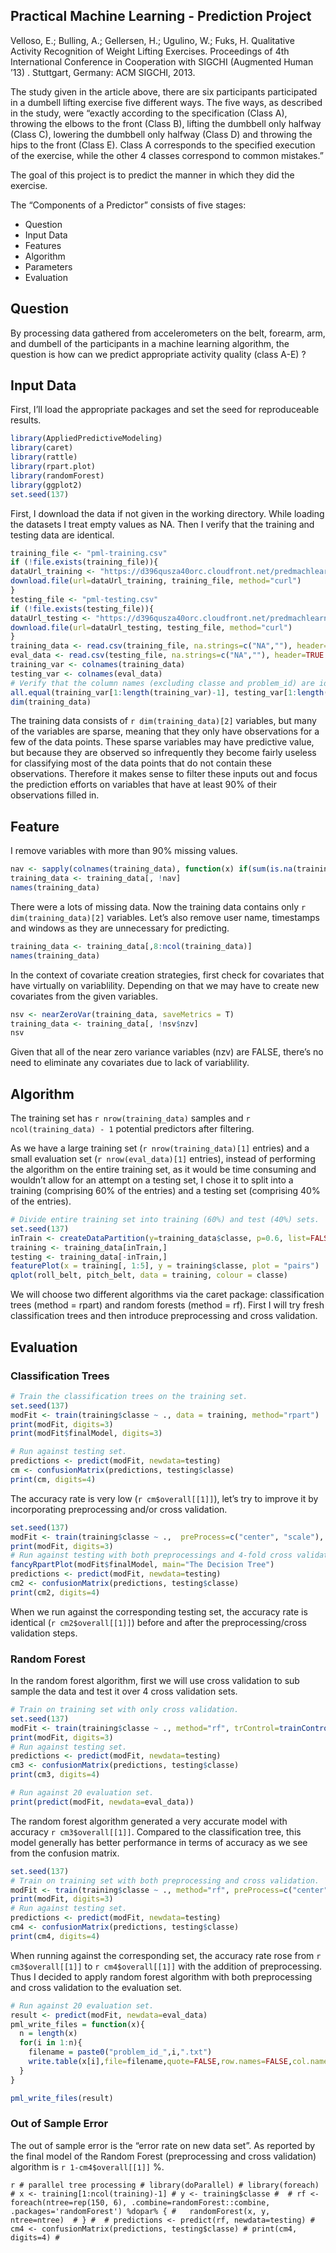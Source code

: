 ## Practical Machine Learning - Prediction Project

Velloso, E.; Bulling, A.; Gellersen, H.; Ugulino, W.; Fuks, H. Qualitative Activity Recognition of Weight Lifting Exercises. Proceedings of 4th International Conference in Cooperation with SIGCHI (Augmented Human '13) . Stuttgart, Germany: ACM SIGCHI, 2013.

The study given in the article above, there are six participants participated in a dumbell lifting exercise five different ways. The five ways, as described in the study, were “exactly according to the specification (Class A), throwing the elbows to the front (Class B), lifting the dumbbell only halfway (Class C), lowering the dumbbell only halfway (Class D) and throwing the hips to the front (Class E). Class A corresponds to the specified execution of the exercise, while the other 4 classes correspond to common mistakes.”

The goal of this project is to predict the manner in which they did the exercise.

The “Components of a Predictor” consists of five stages:

* Question
* Input Data
* Features
* Algorithm
* Parameters
* Evaluation

## Question

By processing data gathered from accelerometers on the belt, forearm, arm, and dumbell of the participants in a machine learning algorithm, the question is how can we predict appropriate activity quality (class A-E) ?

## Input Data
First, I'll load the appropriate packages and set the seed for reproduceable results.
```r
library(AppliedPredictiveModeling)
library(caret)
library(rattle)
library(rpart.plot)
library(randomForest)
library(ggplot2)
set.seed(137)

```

First, I download the data if not given in the working directory. While loading the datasets I treat empty values as NA. Then I verify that the training and testing data are identical.

```r
training_file <- "pml-training.csv"
if (!file.exists(training_file)){
dataUrl_training <- "https://d396qusza40orc.cloudfront.net/predmachlearn/pml-training.csv"
download.file(url=dataUrl_training, training_file, method="curl")
}
testing_file <- "pml-testing.csv"
if (!file.exists(testing_file)){
dataUrl_testing <- "https://d396qusza40orc.cloudfront.net/predmachlearn/pml-testing.csv"
download.file(url=dataUrl_testing, testing_file, method="curl")  
}
training_data <- read.csv(training_file, na.strings=c("NA",""), header=TRUE )
eval_data <- read.csv(testing_file, na.strings=c("NA",""), header=TRUE )
training_var <- colnames(training_data)
testing_var <- colnames(eval_data)
# Verify that the column names (excluding classe and problem_id) are identical in the training and # test set.
all.equal(training_var[1:length(training_var)-1], testing_var[1:length(testing_var)-1])
dim(training_data)
```

The training data consists of `r dim(training_data)[2]` variables, but many of the variables are sparse, meaning that they only have observations for a few of the data points. These sparse variables may have predictive value, but because they are observed so infrequently they become fairly useless for classifying most of the data points that do not contain these observations. Therefore it makes sense to filter these inputs out and focus the prediction efforts on variables that have at least 90% of their observations filled in.

## Feature
I remove variables with more than 90% missing values. 
```r
nav <- sapply(colnames(training_data), function(x) if(sum(is.na(training_data[, x])) > 0.9*nrow(training_data)){return(T)}else{return(F)})
training_data <- training_data[, !nav]
names(training_data)
```
There were a lots of missing data. Now the training data contains only `r dim(training_data)[2]` variables. Let's also remove user name, timestamps and windows as they are unnecessary for predicting.
```r
training_data <- training_data[,8:ncol(training_data)]
names(training_data)
```

In the context of covariate creation strategies, first check for covariates that have virtually on variablility. Depending on that we may have to create new covariates from the given variables.

```r
nsv <- nearZeroVar(training_data, saveMetrics = T)
training_data <- training_data[, !nsv$nzv]
nsv
```
Given that all of the near zero variance variables (nzv) are FALSE, there's no need to eliminate any covariates due to lack of variablility.

## Algorithm
The training set has `r nrow(training_data)` samples and `r ncol(training_data) - 1` potential predictors after filtering.

As we have a large training set (`r nrow(training_data)[1] ` entries) and a small evaluation set (`r nrow(eval_data)[1]` entries), instead of performing the algorithm on the entire training set, as it would be time consuming and wouldn't allow for an attempt on a testing set, I chose it to split into a training (comprising 60% of the entries) and a testing set (comprising 40% of the entries).


```r
# Divide entire training set into training (60%) and test (40%) sets.
set.seed(137)
inTrain <- createDataPartition(y=training_data$classe, p=0.6, list=FALSE)
training <- training_data[inTrain,]
testing <- training_data[-inTrain,]
featurePlot(x = training[, 1:5], y = training$classe, plot = "pairs")
qplot(roll_belt, pitch_belt, data = training, colour = classe)
```

We will choose two different algorithms via the caret package: classification trees (method = rpart) and random forests (method = rf). First I will try fresh classification trees and then introduce preprocessing and cross validation.

## Evaluation

### Classification Trees

```r
# Train the classification trees on the training set.
set.seed(137)
modFit <- train(training$classe ~ ., data = training, method="rpart")
print(modFit, digits=3)
print(modFit$finalModel, digits=3)

# Run against testing set.
predictions <- predict(modFit, newdata=testing)
cm <- confusionMatrix(predictions, testing$classe)
print(cm, digits=4)
```

The accuracy rate is very low (`r cm$overall[[1]]`), let's try to improve it by incorporating preprocessing and/or cross validation.


```r
set.seed(137)
modFit <- train(training$classe ~ .,  preProcess=c("center", "scale"), trControl=trainControl(method = "cv", number = 4), data = training, method="rpart")
print(modFit, digits=3)
# Run against testing with both preprocessings and 4-fold cross validations.
fancyRpartPlot(modFit$finalModel, main="The Decision Tree")
predictions <- predict(modFit, newdata=testing)
cm2 <- confusionMatrix(predictions, testing$classe)
print(cm2, digits=4)
```

When we run against the corresponding testing set, the accuracy rate is identical (`r cm2$overall[[1]]`) before and after 
the preprocessing/cross validation steps.

### Random Forest

In the random forest algorithm, first we will use cross validation to sub sample the data and test it over 4 cross validation sets.

```r
# Train on training set with only cross validation.
set.seed(137)
modFit <- train(training$classe ~ ., method="rf", trControl=trainControl(method = "cv", number = 4), data=training)
print(modFit, digits=3)
# Run against testing set.
predictions <- predict(modFit, newdata=testing)
cm3 <- confusionMatrix(predictions, testing$classe)
print(cm3, digits=4)

# Run against 20 evaluation set.
print(predict(modFit, newdata=eval_data))
```

The random forest algorithm generated a very accurate model with accuracy `r cm3$overall[[1]]`. Compared to the classification tree, this model generally has better performance in terms of accuracy as we see from the confusion matrix.

```r
set.seed(137)
# Train on training set with both preprocessing and cross validation.
modFit <- train(training$classe ~ ., method="rf", preProcess=c("center", "scale"), trControl=trainControl(method = "cv", number = 4), data=training)
print(modFit, digits=3)
# Run against testing set.
predictions <- predict(modFit, newdata=testing)
cm4 <- confusionMatrix(predictions, testing$classe)
print(cm4, digits=4)
```

When running against the corresponding set, the accuracy rate rose from `r cm3$overall[[1]]` to `r cm4$overall[[1]]` with the addition of preprocessing. Thus I decided to apply random forest algorithm with both preprocessing and cross validation to the evaluation set.

```r
# Run against 20 evaluation set.
result <- predict(modFit, newdata=eval_data)
pml_write_files = function(x){
  n = length(x)
  for(i in 1:n){
    filename = paste0("problem_id_",i,".txt")
    write.table(x[i],file=filename,quote=FALSE,row.names=FALSE,col.names=FALSE)
  }
}

pml_write_files(result)
```

### Out of Sample Error

The out of sample error is the “error rate on new data set”. As reported by the final model of the Random Forest (preprocessing and cross validation) algorithm is `r 1-cm4$overall[[1]]` %.

 ```r
# parallel tree processing
# library(doParallel)
# library(foreach)
# x <- training[1:ncol(training)-1]
# y <- training$classe
# 
# rf <- foreach(ntree=rep(150, 6), .combine=randomForest::combine, .packages='randomForest') %dopar% {
#   randomForest(x, y, ntree=ntree) 
# }
# 
# predictions <- predict(rf, newdata=testing)
# cm4 <- confusionMatrix(predictions, testing$classe)
# print(cm4, digits=4)
# ```